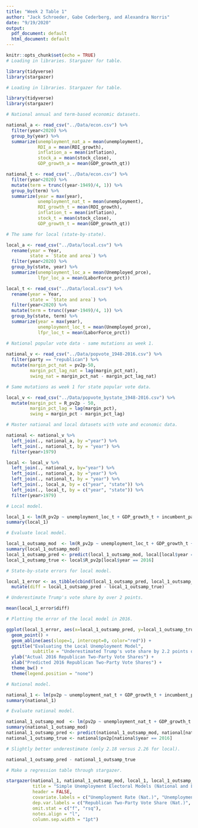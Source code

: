 ```yaml
---
title: "Week 2 Table 1"
author: "Jack Schroeder, Gabe Cederberg, and Alexandra Norris"
date: "9/19/2020"
output:
  pdf_document: default
  html_document: default
---
```


```r
knitr::opts_chunk$set(echo = TRUE)
# Loading in libraries. Stargazer for table.

library(tidyverse)
library(stargazer)

# Loading in libraries. Stargazer for table.

library(tidyverse)
library(stargazer)

# National annual and term-based economic datasets.

national_a <- read_csv("../Data/econ.csv") %>% 
  filter(year<2020) %>% 
  group_by(year) %>% 
  summarize(unemployment_nat_a = mean(unemployment),
            RDI_a = mean(RDI_growth),
            inflation_a = mean(inflation),
            stock_a = mean(stock_close),
            GDP_growth_a = mean(GDP_growth_qt))

national_t <- read_csv("../Data/econ.csv") %>% 
  filter(year<2020) %>% 
  mutate(term = trunc((year-1949)/4, 1)) %>% 
  group_by(term) %>% 
  summarize(year = max(year),
            unemployment_nat_t = mean(unemployment),
            RDI_growth_t = mean(RDI_growth),
            inflation_t = mean(inflation),
            stock_t = mean(stock_close),
            GDP_growth_t = mean(GDP_growth_qt))

# The same for local (state-by-state).

local_a <- read_csv("../Data/local.csv") %>% 
  rename(year = Year,
         state = `State and area`) %>% 
  filter(year<2020) %>% 
  group_by(state, year) %>% 
  summarize(unemployment_loc_a = mean(Unemployed_prce),
            lfpr_loc_a = mean(LaborForce_prct))

local_t <- read_csv("../Data/local.csv") %>% 
  rename(year = Year,
         state = `State and area`) %>% 
  filter(year<2020) %>% 
  mutate(term = trunc((year-1949)/4, 1)) %>% 
  group_by(state, term) %>% 
  summarize(year = max(year),
            unemployment_loc_t = mean(Unemployed_prce),
            lfpr_loc_t = mean(LaborForce_prct))

# National popular vote data - same mutations as week 1.
  
national_v <- read_csv("../Data/popvote_1948-2016.csv") %>% 
  filter(party == "republican") %>%
  mutate(margin_pct_nat = pv2p-50,
         margin_pct_lag_nat = lag(margin_pct_nat),
         swing_nat = margin_pct_nat - margin_pct_lag_nat)

# Same mutations as week 1 for state popular vote data.

local_v <- read_csv("../Data/popvote_bystate_1948-2016.csv") %>% 
  mutate(margin_pct = R_pv2p - 50,
         margin_pct_lag = lag(margin_pct),
         swing = margin_pct - margin_pct_lag)

# Master national and local datasets with vote and economic data.

national <- national_v %>% 
  left_join(., national_a, by ="year") %>% 
  left_join(., national_t, by = "year") %>% 
  filter(year>1979)

local <- local_v %>% 
  left_join(., national_v, by="year") %>% 
  left_join(., national_a, by ="year") %>% 
  left_join(., national_t, by = "year") %>% 
  left_join(., local_a, by = c("year", "state")) %>% 
  left_join(., local_t, by = c("year", "state")) %>% 
  filter(year>1979)

# Local model.

local_1 <- lm(R_pv2p ~ unemployment_loc_t + GDP_growth_t + incumbent_party, data=local)
summary(local_1)

# Evaluate local model.

local_1_outsamp_mod  <- lm(R_pv2p ~ unemployment_loc_t + GDP_growth_t + incumbent_party, local[local$year != 2016,])
summary(local_1_outsamp_mod)
local_1_outsamp_pred <- predict(local_1_outsamp_mod, local[local$year == 2016,])
local_1_outsamp_true <- local$R_pv2p[local$year == 2016]

# State-by-state errors for local model.

local_1_error <- as_tibble(cbind(local_1_outsamp_pred, local_1_outsamp_true)) %>% 
  mutate(diff = local_1_outsamp_pred - local_1_outsamp_true)

# Underestimate Trump's vote share by over 2 points.

mean(local_1_error$diff)

# Plotting the error of the local model in 2016.

ggplot(local_1_error, aes(x=local_1_outsamp_pred, y=local_1_outsamp_true)) +
  geom_point() +
  geom_abline(aes(slope=1, intercept=0, color="red")) +
  ggtitle("Evaluating the Local Unemployment Model",
          subtitle = "Underestimated Trump's vote share by 2.2 points on average") +
  ylab("Actual 2016 Republican Two-Party Vote Shares") +
  xlab("Predicted 2016 Republican Two-Party Vote Shares") +
  theme_bw() + 
  theme(legend.position = "none")

# National model.

national_1 <- lm(pv2p ~ unemployment_nat_t + GDP_growth_t + incumbent_party, data=national)
summary(national_1)

# Evaluate national model.

national_1_outsamp_mod  <- lm(pv2p ~ unemployment_nat_t + GDP_growth_t + incumbent_party, national[national$year != 2016,])
summary(national_1_outsamp_mod)
national_1_outsamp_pred <- predict(national_1_outsamp_mod, national[national$year == 2016,])
national_1_outsamp_true <- national$pv2p[national$year == 2016]

# Slightly better underestimate (only 2.18 versus 2.26 for local).

national_1_outsamp_pred - national_1_outsamp_true

# Make a regression table through stargazer.
```

```r
stargazer(national_1, national_1_outsamp_mod, local_1, local_1_outsamp_mod,
          title = "Simple Unemployment Electoral Models (National and Local)",
          header = FALSE,
          covariate.labels = c("Unemployment Rate (Nat.)", "Unemployment Rate (Loc.)", "GDP Growth (Nat.)", "Incumbent Party"),
          dep.var.labels = c("Republican Two-Party Vote Share (Nat.)", "Republican Two-Party Vote Share (Loc.)"),
          omit.stat = c("f", "rsq"),
          notes.align = "l",
          column.sep.width = "1pt")
```

